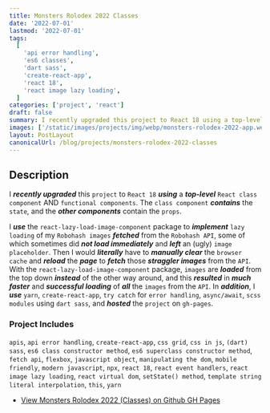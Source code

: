```yaml
---
title: Monsters Rolodex 2022 Classes
date: '2022-07-01'
lastmod: '2022-07-01'
tags:
  [
    'api error handling',
    'es6 classes',
    'dart sass',
    'create-react-app',
    'react 18',
    'react image lazy loading',
  ]
categories: ['project', 'react']
draft: false
summary: I recently upgraded this project to React 18 using a top-level React class component AND functional components. The class component contains the state, and the other components contain the props.
images: ['/static/images/projects/img/webp/monsters-rolodex-2022-app.webp']
layout: PostLayout
canonicalUrl: /blog/projects/monsters-rolodex-2022-classes
---
```


## Description

I **_recently upgraded_** this `project` to `React 18` **_using_** a **_top-level_** `React class component` AND `functional components`. The `class component` **_contains_** the `state`, and the **_other components_** contain the `props`.

I **_use_** the `react-lazy-load-image-component` package to **_implement_** `lazy loading` of my `Robohash images` **_fetched_** from the `Robohash API`, some of which sometimes did **_not load immediately_** and **_left_** an (ugly) `image placeholder`. Then I would **_literally_** have to **_manually clear_** the `browser cache` and **_reload_** the **_page_** to **_fetch_** those **_straggler images_** from the `API`. With the `react-lazy-load-image-component` package, `images` are **_loaded_** from the top down **_instead_** of the other way around, and this **_resulted_** in **_much faster_** and **_successful loading_** of **_all_** the `images` from the `API`. In **_addition_**, I **_use_** `yarn`, `create-react-app`, `try catch` for `error handling`, `async/await`, `scss modules` using `dart sass`, and **_hosted_** the `project` on `gh-pages`.

### Project Includes

`apis`, `api error handling`, `create-react-app`, `css grid`, `css in js`, `(dart) sass`, `es6 class constructor method`, `es6 superclass constructor method`, `fetch api`, `flexbox`, `javascript object`, `manipulating the dom`, `mobile friendly`, `modern javascript`, `npx`, `react 18`, `react event handlers`, `react image lazy loading`, `react virtual dom`, `setState() method`, `template string literal interpolation`, `this`, `yarn`

- [View Monsters Rolodex 2022 (Classes) on Github GH Pages](https://interglobalmedia.github.io/monsters-rolodex-2022/)
